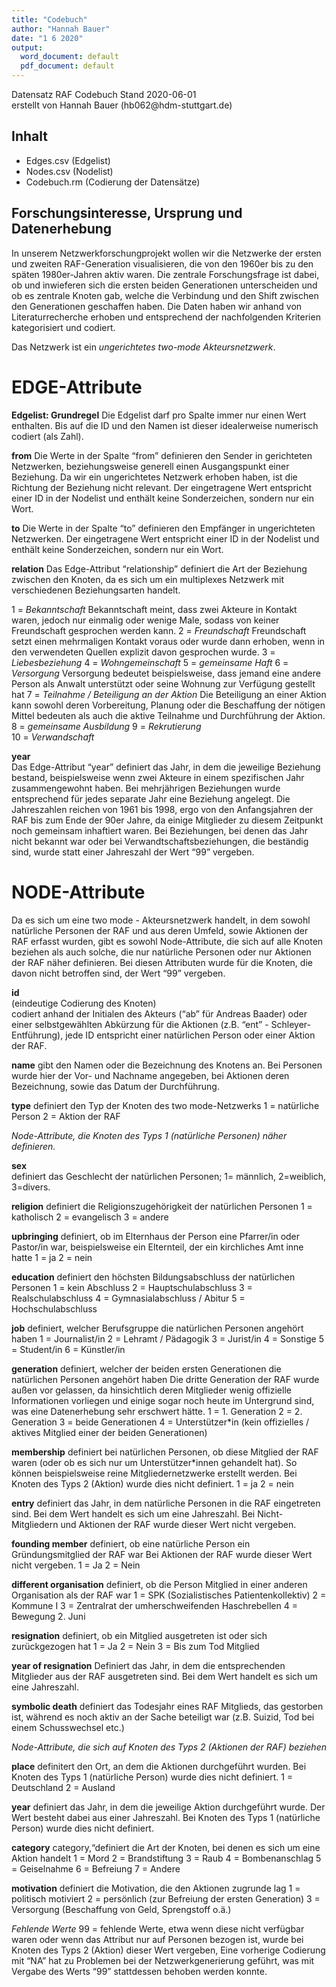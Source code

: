 ---
title: "Codebuch"
author: "Hannah Bauer"
date: "1 6 2020"
output:
  word_document: default
  pdf_document: default
---

Datensatz RAF
Codebuch Stand 2020-06-01  
erstellt von Hannah Bauer (hb062@hdm-stuttgart.de)

## Inhalt
- Edges.csv (Edgelist)
- Nodes.csv (Nodelist)
- Codebuch.rm (Codierung der Datensätze)

## Forschungsinteresse, Ursprung und Datenerhebung
In unserem Netzwerkforschungprojekt wollen wir die Netzwerke der ersten und zweiten RAF-Generation visualisieren, die von den 1960er bis zu den späten 1980er-Jahren aktiv waren. Die zentrale Forschungsfrage ist dabei, ob und inwieferen sich die ersten beiden Generationen unterscheiden und ob es zentrale Knoten gab, welche die Verbindung und den Shift zwischen den Generationen geschaffen haben. Die Daten haben wir anhand von Literaturrecherche erhoben und entsprechend der nachfolgenden Kriterien kategorisiert und codiert.

Das Netzwerk ist ein *ungerichtetes two-mode Akteursnetzwerk*. 

# EDGE-Attribute

**Edgelist: Grundregel** 
Die Edgelist darf pro Spalte immer nur einen Wert enthalten. Bis auf die ID und den Namen ist dieser idealerweise numerisch codiert (als Zahl).

**from**
Die Werte in der Spalte "from" definieren den Sender in gerichteten Netzwerken, beziehungsweise generell einen Ausgangspunkt einer Beziehung. Da wir ein ungerichtetes Netzwerk erhoben haben, ist die Richtung der Beziehung nicht relevant. Der eingetragene Wert entspricht einer ID in der Nodelist und enthält keine Sonderzeichen, sondern nur ein Wort.

**to**
Die Werte in der Spalte "to" definieren den Empfänger in ungerichteten Netzwerken. Der eingetragene Wert entspricht einer ID in der Nodelist und enthält keine Sonderzeichen, sondern nur ein Wort.

**relation**
Das Edge-Attribut "relationship" definiert die Art der Beziehung zwischen den Knoten, da es sich um ein multiplexes Netzwerk mit verschiedenen Beziehungsarten handelt. 

1 = *Bekanntschaft* Bekanntschaft meint, dass zwei Akteure in Kontakt waren, jedoch nur einmalig oder wenige Male, sodass von keiner Freundschaft gesprochen werden kann. 
2 = *Freundschaft* Freundschaft setzt einen mehrmaligen Kontakt voraus oder wurde dann erhoben, wenn in den verwendeten Quellen explizit davon gesprochen wurde. 
3 = *Liebesbeziehung* 
4 = *Wohngemeinschaft*
5 = *gemeinsame Haft* 
6 = *Versorgung* Versorgung bedeutet beispielsweise, dass jemand eine andere Person als Anwalt unterstützt oder seine Wohnung zur Verfügung gestellt hat 
7 = *Teilnahme / Beteiligung an der Aktion* Die Beteiligung an einer Aktion kann sowohl deren Vorbereitung, Planung oder die Beschaffung der nötigen Mittel bedeuten als auch die aktive Teilnahme und Durchführung der Aktion. 
8 = *gemeinsame Ausbildung* 
9 = *Rekrutierung*  
10 = *Verwandschaft* 

**year**  
Das Edge-Attribut "year" definiert das Jahr, in dem die jeweilige Beziehung bestand, beispielsweise wenn zwei Akteure in einem spezifischen Jahr zusammengewohnt haben. Bei mehrjährigen Beziehungen wurde entsprechend für jedes separate Jahr eine Beziehung angelegt. Die Jahreszahlen reichen von 1961 bis 1998, ergo von den Anfangsjahren der RAF bis zum Ende der 90er Jahre, da einige Mitglieder zu diesem Zeitpunkt noch gemeinsam inhaftiert waren. Bei Beziehungen, bei denen das Jahr nicht bekannt war oder bei Verwandtschaftsbeziehungen, die beständig sind, wurde statt einer Jahreszahl der Wert "99" vergeben.

# NODE-Attribute  

Da es sich um eine two mode - Akteursnetzwerk handelt, in dem sowohl natürliche Personen der RAF und aus deren Umfeld, sowie Aktionen der RAF erfasst wurden, gibt es sowohl Node-Attribute, die sich auf alle Knoten beziehen als auch solche, die nur natürliche Personen oder nur Aktionen der RAF näher definieren. Bei diesen Attributen wurde für die Knoten, die davon nicht betroffen sind, der Wert "99" vergeben.
  
**id**  
(eindeutige Codierung des Knoten)   
codiert anhand der Initialen des Akteurs ("ab" für Andreas Baader) oder einer selbstgewählten Abkürzung für die Aktionen (z.B. "ent" - Schleyer-Entführung), jede ID entspricht einer natürlichen Person oder einer Aktion der RAF.

**name**
gibt den Namen oder die Bezeichnung des Knotens an. Bei Personen wurde hier der Vor- und Nachname angegeben, bei Aktionen deren Bezeichnung, sowie das Datum der Durchführung.

**type**
definiert den Typ der Knoten des two mode-Netzwerks 
1 = natürliche Person
2 = Aktion der RAF

*Node-Attribute, die Knoten des Typs 1 (natürliche Personen) näher definieren.*

**sex**    
definiert das Geschlecht der natürlichen Personen; 1= männlich, 2=weiblich, 3=divers. 
  
**religion**
definiert die Religionszugehörigkeit der natürlichen Personen
1 = katholisch
2 = evangelisch
3 = andere

**upbringing**
definiert, ob im Elternhaus der Person eine Pfarrer/in oder Pastor/in war, beispielsweise ein Elternteil, der ein kirchliches Amt inne hatte
1 = ja
2 = nein

**education**
definiert den höchsten Bildungsabschluss der natürlichen Personen 
1 = kein Abschluss 
2 = Hauptschulabschluss 
3 = Realschulabschluss
4 = Gymnasialabschluss / Abitur 
5 = Hochschulabschluss 

**job**
definiert, welcher Berufsgruppe die natürlichen Personen angehört haben 
1 = Journalist/in 
2 = Lehramt / Pädagogik
3 = Jurist/in
4 = Sonstige
5 = Student/in
6 = Künstler/in 

**generation** 
definiert, welcher der beiden ersten Generationen die natürlichen Personen angehört haben
Die dritte Generation der RAF wurde außen vor gelassen, da hinsichtlich deren Mitglieder wenig offizielle Informationen vorliegen und einige sogar noch heute im Untergrund sind, was eine Datenerhebung sehr erschwert hätte.
1 = 1. Generation
2 = 2. Generation
3 = beide Generationen
4 = Unterstützer*in (kein offizielles / aktives Mitglied einer der beiden Generationen)

**membership**
definiert bei natürlichen Personen, ob diese Mitglied der RAF waren (oder ob es sich nur um Unterstützer*innen gehandelt hat). So können beispielsweise reine Mitgliedernetzwerke erstellt werden. Bei Knoten des Typs 2 (Aktion) wurde dies nicht definiert.
1 = ja
2 = nein

**entry**
definiert das Jahr, in dem natürliche Personen in die RAF eingetreten sind. Bei dem Wert handelt es sich um eine Jahreszahl. Bei Nicht-Mitgliedern und Aktionen der RAF wurde dieser Wert nicht vergeben.

**founding member** 
definiert, ob eine natürliche Person ein Gründungsmitglied der RAF war
Bei Aktionen der RAF wurde dieser Wert nicht vergeben.
1 = Ja
2 = Nein

**different organisation**
definiert, ob die Person Mitglied in einer anderen Organisation als der RAF war
1 = SPK (Sozialistisches Patientenkollektiv)
2 = Kommune I 
3 = Zentralrat der umherschweifenden Haschrebellen
4 = Bewegung 2. Juni

**resignation**
definiert, ob ein Mitglied ausgetreten ist oder sich zurückgezogen hat
1 = Ja
2 = Nein
3 = Bis zum Tod Mitglied

**year of resignation**
Definiert das Jahr, in dem die entsprechenden Mitglieder aus der RAF ausgetreten sind. Bei dem Wert handelt es sich um eine Jahreszahl.

**symbolic death**
definiert das Todesjahr eines RAF Mitglieds, das gestorben ist, während es noch aktiv an der Sache beteiligt war (z.B. Suizid, Tod bei einem Schusswechsel etc.)


*Node-Attribute, die sich auf Knoten des Typs 2 (Aktionen der RAF) beziehen*

**place**
definitert den Ort, an dem die Aktionen durchgeführt wurden. Bei Knoten des Typs 1 (natürliche Person) wurde dies nicht definiert.
1 = Deutschland
2 = Ausland

**year** 
definiert das Jahr, in dem die jeweilige Aktion durchgeführt wurde. Der Wert besteht dabei aus einer Jahreszahl. Bei Knoten des Typs 1 (natürliche Person) wurde dies nicht definiert. 

**category**
category,"definiert die Art der Knoten, bei denen es sich um eine Aktion handelt
1 = Mord
2 = Brandstiftung
3 = Raub
4 = Bombenanschlag
5 = Geiselnahme
6 = Befreiung
7 = Andere

**motivation**
definiert die Motivation, die den Aktionen zugrunde lag
1 = politisch motiviert
2 = persönlich (zur Befreiung der ersten Generation)
3 = Versorgung (Beschaffung von Geld, Sprengstoff o.ä.)


*Fehlende Werte*
99 = fehlende Werte, etwa wenn diese nicht verfügbar waren oder wenn das Attribut nur auf Personen bezogen ist, wurde bei Knoten des Typs 2 (Aktion) dieser Wert vergeben, Eine vorherige Codierung mit "NA" hat zu Problemen bei der Netzwerkgenerierung geführt, was mit Vergabe des Werts "99" stattdessen behoben werden konnte.

##










